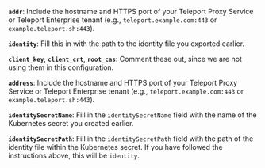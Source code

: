 <Tabs>
<TabItem label="Executable or Docker">

**`addr`**: Include the hostname and HTTPS port of your Teleport Proxy Service
or Teleport Enterprise tenant (e.g., `teleport.example.com:443` or
`example.teleport.sh:443`).

**`identity`**: Fill this in with the path to the identity file you exported
earlier.

**`client_key`**, **`client_crt`**, **`root_cas`**: Comment these out, since we
are not using them in this configuration.

</TabItem>
<TabItem label="Helm Chart">

**`address`**: Include the hostname and HTTPS port of your Teleport Proxy Service
or Teleport Enterprise tenant (e.g., `teleport.example.com:443` or
`example.teleport.sh:443`).

**`identitySecretName`**: Fill in the `identitySecretName` field with the name
of the Kubernetes secret you created earlier.

**`identitySecretPath`**: Fill in the `identitySecretPath` field with the path
of the identity file within the Kubernetes secret. If you have followed the
instructions above, this will be `identity`.
</TabItem>
</Tabs>

